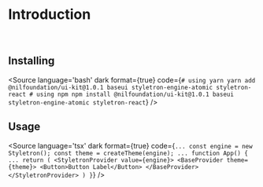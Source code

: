 
<Meta title="Documentation/Introduction"/>

# Introduction

<br />

## Installing
<Source
  language='bash'
  dark
  format={true}
  code={`
        # using yarn
        yarn add @nilfoundation/ui-kit@1.0.1 baseui styletron-engine-atomic styletron-react
        # using npm
        npm install @nilfoundation/ui-kit@1.0.1 baseui styletron-engine-atomic styletron-react
  `}
/>

## Usage
<Source
  language='tsx'
  dark
  format={true}
  code={`
    ...
    const engine = new Styletron();
    const theme = createTheme(engine);
    ...
    function App() {
      ...
      return (
        <StyletronProvider value={engine}>
          <BaseProvider theme={theme}>
            <Button>Button Label</Button>
          </BaseProvider>
        </StyletronProvider>
      )
    }
`}
/>
